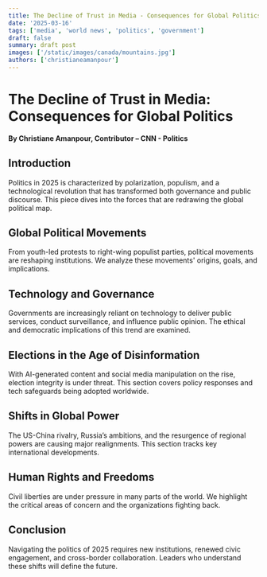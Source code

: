 ```yaml
---
title: The Decline of Trust in Media - Consequences for Global Politics
date: '2025-03-16'
tags: ['media', 'world news', 'politics', 'government']
draft: false
summary: draft post
images: ['/static/images/canada/mountains.jpg']
authors: ['christianeamanpour']
---
```


# The Decline of Trust in Media: Consequences for Global Politics

**By Christiane Amanpour, Contributor – CNN - Politics**

## Introduction

Politics in 2025 is characterized by polarization, populism, and a technological revolution that has transformed both governance and public discourse. This piece dives into the forces that are redrawing the global political map.

## Global Political Movements

From youth-led protests to right-wing populist parties, political movements are reshaping institutions. We analyze these movements' origins, goals, and implications.

## Technology and Governance

Governments are increasingly reliant on technology to deliver public services, conduct surveillance, and influence public opinion. The ethical and democratic implications of this trend are examined.

## Elections in the Age of Disinformation

With AI-generated content and social media manipulation on the rise, election integrity is under threat. This section covers policy responses and tech safeguards being adopted worldwide.

## Shifts in Global Power

The US-China rivalry, Russia’s ambitions, and the resurgence of regional powers are causing major realignments. This section tracks key international developments.

## Human Rights and Freedoms

Civil liberties are under pressure in many parts of the world. We highlight the critical areas of concern and the organizations fighting back.

## Conclusion

Navigating the politics of 2025 requires new institutions, renewed civic engagement, and cross-border collaboration. Leaders who understand these shifts will define the future.
